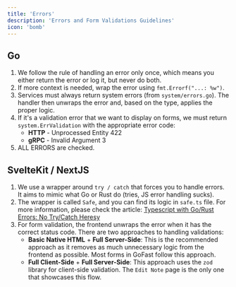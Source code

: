 ```yaml
---
title: 'Errors'
description: 'Errors and Form Validations Guidelines'
icon: 'bomb'
---
```


## Go

1. We follow the rule of handling an error only once, which means you either return the error or log it, but never do both.
2. If more context is needed, wrap the error using `fmt.Errorf("...: %w")`.
3. Services must always return system errors (from `system/errors.go`). The handler then unwraps the error and, based on the type, applies the proper logic.
4. If it's a validation error that we want to display on forms, we must return `system.ErrValidation` with the appropriate error code:
    - **HTTP** - Unprocessed Entity 422
    - **gRPC** - Invalid Argument 3
5. ALL ERRORS are checked.

## SvelteKit / NextJS

1. We use a wrapper around `try / catch` that forces you to handle errors. It aims to mimic what Go or Rust do (tries, JS error handling sucks).
2. The wrapper is called `Safe`, and you can find its logic in `safe.ts` file. For more information, please check the article: [Typescript with Go/Rust Errors: No Try/Catch Heresy](https://dev.to/mpiorowski/typescript-with-gorust-errors-no-trycatch-heresy-49mf)
3. For form validation, the frontend unwraps the error when it has the correct status code. There are two approaches to handling validations:
    - **Basic Native HTML** + **Full Server-Side**: This is the recommended approach as it removes as much unnecessary logic from the frontend as possible. Most forms in GoFast follow this approach.
    - **Full Client-Side** + **Full Server-Side**: This approach uses the `zod` library for client-side validation. The `Edit Note` page is the only one that showcases this flow.
